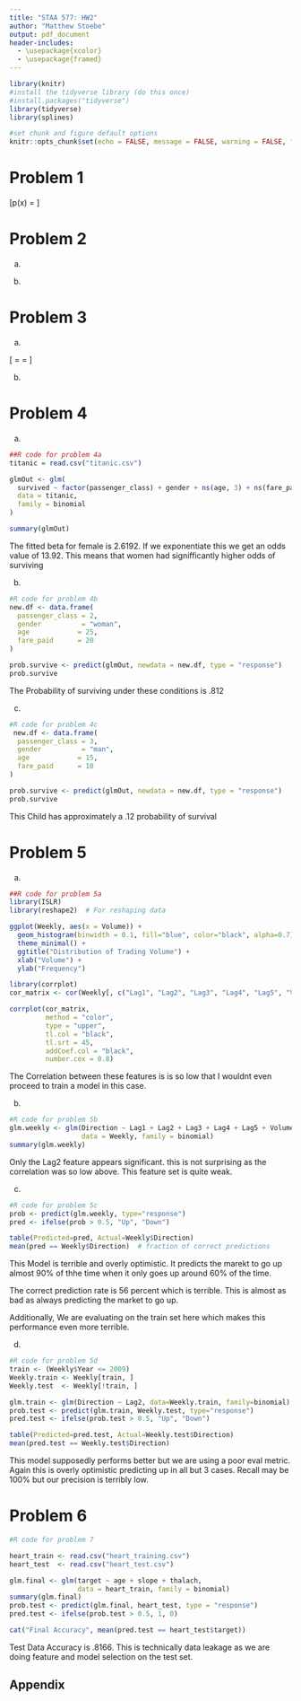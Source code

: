 ```yaml
---
title: "STAA 577: HW2"
author: "Matthew Stoebe"
output: pdf_document
header-includes:
  - \usepackage{xcolor}
  - \usepackage{framed}
---
```


<!-- STUDENTS: change the "title" and "author" listed above
DO NOT EDIT THE SECTION BELOW -->
\colorlet{shadecolor}{gray!10}
```r
library(knitr)
#install the tidyverse library (do this once)
#install.packages("tidyverse")
library(tidyverse)
library(splines)

#set chunk and figure default options
knitr::opts_chunk$set(echo = FALSE, message = FALSE, warning = FALSE, fig.width = 4, fig.height = 4, tidy = TRUE)
```
\newcommand{\hstart}{ \colorlet{shadecolor}{orange!20}
\begin{shaded} }
\newcommand{\hstop}{  \end{shaded} \colorlet{shadecolor}{gray!10}}
<!-- STUDENTS: DO NOT EDIT THE SECTION ABOVE 
start here, insert homework below -->

# Problem 1

\hstart

\[p(x) = \frac{e^{\beta_0 + \beta_1x}}{1 + e^{\beta_0 + \beta_1x}}\]

\begin{align*}
\frac{p(x)}{1-p(x)} &= \frac{\frac{e^{\beta_0 + \beta_1x}}{1 + e^{\beta_0 + \beta_1x}}}
{1-\frac{e^{\beta_0 + \beta_1x}}{1 + e^{\beta_0 + \beta_1x}}} \\[1em]
&= \frac{\frac{e^{\beta_0 + \beta_1x}}{1 + e^{\beta_0 + \beta_1x}}}
{\frac{1 + e^{\beta_0 + \beta_1x}}{1 + e^{\beta_0 + \beta_1x}} - \frac{e^{\beta_0 + \beta_1x}}{1 + e^{\beta_0 + \beta_1x}}} \\[1em]
&= \frac{\frac{e^{\beta_0 + \beta_1x}}{1 + e^{\beta_0 + \beta_1x}}}{\frac{1}{1 + e^{\beta_0 + \beta_1x}}} \\[1em]
&= e^{\beta_0 + \beta_1x}
\end{align*}

\hstop

# Problem 2

(a)

\hstart

\begin{align*}
odds = .37 = \frac{p}{1-p} \\[1em]
.37*(1-p) = .37-.37p = p \\[1em]
.37 = 1p + .37p = 1.37p \\[1em]
p = \frac{.37}{1.37} = .27
\end{align*}

\hstop

(b)

\hstart

\begin{align*}
odds =  \frac{p}{1-p} = \frac{.16}{1-.16}\\[1em]
odds = \frac{.16}{.84} = .19
\end{align*}

\hstop


# Problem 3

(a)

\hstart

\begin{align*}
\hat{\beta}_0 + \hat{\beta}_1(30) + \hat{\beta}_2(3.25) &= -5 + 0.1 \times 30 + 1 \times 3.25 \\
&= -5 + 3 + 3.25 \\
&= 1.25
\end{align*}

\[\hat{p} = \frac{e^{1.25}}{1 + e^{1.25}} = \frac{3.4903}{1 + 3.4903} \approx 0.78\]

\hstop

(b)

\hstart

\begin{align*}
\log\left(\frac{0.60}{1-0.60}\right) &= \beta_0 + \beta_1(x) + \hat{\beta}_2(3.25) \\[1em]
0.4054 &\approx -5 + 0.1h + 1(3.25) \\[1em]
h &\approx 21.6 \text{ hours}
\end{align*}

\hstop

# Problem 4

(a)
```r
##R code for problem 4a
titanic = read.csv("titanic.csv")

glmOut <- glm(
  survived ~ factor(passenger_class) + gender + ns(age, 3) + ns(fare_paid, 3),
  data = titanic,
  family = binomial
)

summary(glmOut)

```

\hstart

The fitted beta for female is 2.6192. If we exponentiate this we get  an odds value of 13.92. This means that women had signifficantly higher odds of surviving 

\hstop

(b)
```r
#R code for problem 4b
new.df <- data.frame(
  passenger_class = 2,
  gender          = "woman",
  age            = 25,
  fare_paid      = 20
)

prob.survive <- predict(glmOut, newdata = new.df, type = "response")
prob.survive

```
\hstart

The Probability of surviving under these conditions is .812

\hstop


(c)

```r
#R code for problem 4c
 new.df <- data.frame(
  passenger_class = 3,
  gender          = "man",
  age            = 15,
  fare_paid      = 10
)

prob.survive <- predict(glmOut, newdata = new.df, type = "response")
prob.survive

```

\hstart

This Child has approximately a .12 probability of survival

\hstop

# Problem 5

(a)
```r
##R code for problem 5a
library(ISLR)
library(reshape2)  # For reshaping data

ggplot(Weekly, aes(x = Volume)) +
  geom_histogram(binwidth = 0.1, fill="blue", color="black", alpha=0.7) +
  theme_minimal() +
  ggtitle("Distribution of Trading Volume") +
  xlab("Volume") +
  ylab("Frequency")

library(corrplot)
cor_matrix <- cor(Weekly[, c("Lag1", "Lag2", "Lag3", "Lag4", "Lag5", "Volume", "Today")])

corrplot(cor_matrix, 
         method = "color",
         type = "upper",  
         tl.col = "black",
         tl.srt = 45,
         addCoef.col = "black", 
         number.cex = 0.8)

```

\hstart

The Correlation between these features is is so low that I wouldnt even proceed to train a model in this case. 

\hstop

(b)
```r
#R code for problem 5b
glm.weekly <- glm(Direction ~ Lag1 + Lag2 + Lag3 + Lag4 + Lag5 + Volume,
                  data = Weekly, family = binomial)
summary(glm.weekly)

```
\hstart

Only the Lag2 feature appears significant. this is not surprising as the correlation was so low above. This feature set is quite weak. 

\hstop


(c)

```r
#R code for problem 5c
prob <- predict(glm.weekly, type="response")
pred <- ifelse(prob > 0.5, "Up", "Down")

table(Predicted=pred, Actual=Weekly$Direction)
mean(pred == Weekly$Direction)  # fraction of correct predictions

```
\hstart

This Model is terrible and overly optimistic. It predicts the marekt to go up almost 90% of thhe time when it only goes up around 60% of the time. 

The correct prediction rate is 56 percent which is terrible. This is almost as bad as always predicting the market to go up. 

Additionally, We are evaluating on the train set here which makes this performance even more terrible. 

\hstop

(d)

```r
#R code for problem 5d
train <- (Weekly$Year <= 2009)
Weekly.train <- Weekly[train, ]
Weekly.test  <- Weekly[!train, ]

glm.train <- glm(Direction ~ Lag2, data=Weekly.train, family=binomial)
prob.test <- predict(glm.train, Weekly.test, type="response")
pred.test <- ifelse(prob.test > 0.5, "Up", "Down")

table(Predicted=pred.test, Actual=Weekly.test$Direction)
mean(pred.test == Weekly.test$Direction)

```
\hstart

This model supposedly performs better but we are using a poor eval metric. Again this is overly optimistic predicting up in all but 3 cases. Recall may be 100% but our precision is terribly low.

\hstop


# Problem 6
```r
#R code for problem 7

```


```r

heart_train <- read.csv("heart_training.csv")
heart_test  <- read.csv("heart_test.csv")

glm.final <- glm(target ~ age + slope + thalach,
                 data = heart_train, family = binomial)
summary(glm.final)
prob.test <- predict(glm.final, heart_test, type = "response")
pred.test <- ifelse(prob.test > 0.5, 1, 0)

cat("Final Accuracy", mean(pred.test == heart_test$target))

```

\hstart

Test Data Accuracy is .8166. This is technically data leakage as we are doing feature and model selection on the test set. 

\hstop

## Appendix

```r

```

